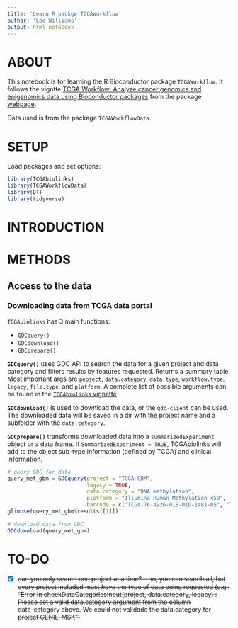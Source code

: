 ```yaml
---
title: 'Learn R packge TCGAWorkflow'
author: 'Leo Williams'
output: html_notebook
---
```


# ABOUT

This notebook is for learning the R Bioconductor package `TCGAWorkflow`. It follows the vigntte [TCGA Workflow: Analyze cancer genomics and epigenomics data using Bioconductor packages](https://www.bioconductor.org/packages/release/workflows/vignettes/TCGAWorkflow/inst/doc/TCGAWorkflow.html) from the package [webpage](https://www.bioconductor.org/packages/release/workflows/html/TCGAWorkflow.html).

Data used is from the package `TCGAWorkflowData`.

# SETUP

Load packages and set options:

```r
library(TCGAbiolinks)
library(TCGAWorkflowData)
library(DT)
library(tidyverse)
```

# INTRODUCTION

# METHODS

## Access to the data

### Downloading data from TCGA data portal

`TCGAbiolinks` has 3 main functions:

-   `GDCquery()`
-   `GDCdownload()`
-   `GDCprepare()`

**`GDCquery()`** uses GDC API to search the data for a given project and data category and filters results by features requested. Returns a summary table. Most important args are `peoject`, `data.category`, `data.type`, `workflow.type`, `legacy`, `file.type`, and `platform`. A complete list of possible arguments can be found in the [`TCGAbiolinks` vignette](https://www.bioconductor.org/packages/3.3/bioc/vignettes/TCGAbiolinks/inst/doc/tcgaBiolinks.html#harmonized-data-1).

**`GDCdownload()`** is used to download the data, or the `gdc-client` can be used. The downloaded data will be saved in a dir with the project name and a subfolder with the `data.cetegory`.

**`GDCprepare()`** transforms downloaded data into a `summarizedExperiment` object or a data frame. If `SummarizedExperiment = TRUE`, TCGAbiolinks will add to the object sub-type information (defined by TCGA) and clinical information.

```r
# query GDC for data
query_met_gbm = GDCquery(project = "TCGA-GBM", 
						 legacy = TRUE,
						 data.category = "DNA methylation",
						 platform = "Illumina Human Methylation 450", 
						 barcode = c("TCGA-76-4926-01B-01D-1481-05", "TCGA-28-5211-01C-11D-1844-05"))
glimpse(query_met_gbm$results[[1]])
```

```r
# download data from GDC
GDCdownload(query_met_gbm)
```


# TO-DO

-   [x] ~~can you only search one project at a time? -- no, you can search all, but every project included must *have* the type of data being requested (e.g.: "Error in checkDataCategoriesInput(project, data.category, legacy) : Please set a valid data.category argument from the column data_category above. We could not validade the data.category for project GENIE-MSK")~~
